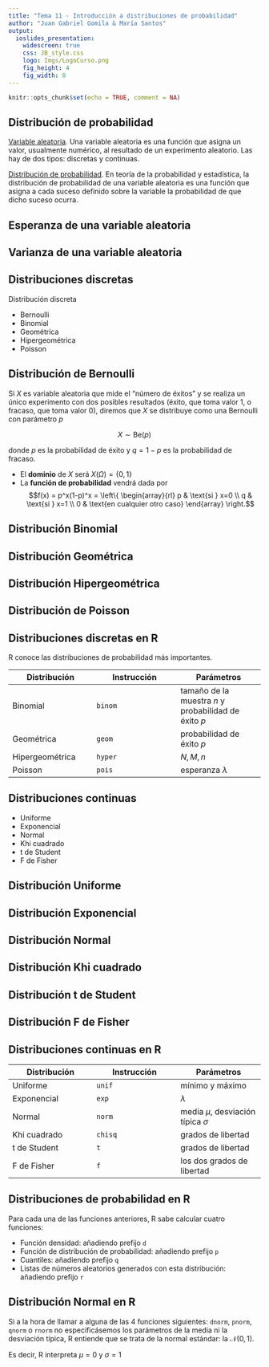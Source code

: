 ```yaml
---
title: "Tema 11 - Introducción a distribuciones de probabilidad"
author: "Juan Gabriel Gomila & María Santos"
output: 
  ioslides_presentation:
    widescreen: true
    css: JB_style.css
    logo: Imgs/LogoCurso.png
    fig_height: 4
    fig_width: 8
---
```


```r
knitr::opts_chunk$set(echo = TRUE, comment = NA)
```

## Distribución de probabilidad

<l class = "definition">[Variable aleatoria](https://es.wikipedia.org/wiki/Variable_aleatoria).</l> Una variable aleatoria es una función que asigna un valor, usualmente numérico, al resultado de un experimento aleatorio. Las hay de dos tipos: discretas y continuas.

<l class = "definition">[Distribución de probabilidad](https://es.wikipedia.org/wiki/Distribución_de_probabilidad).</l> En teoría de la probabilidad y estadística, la distribución de probabilidad de una variable aleatoria es una función que asigna a cada suceso definido sobre la variable la probabilidad de que dicho suceso ocurra.

## Esperanza de una variable aleatoria

## Varianza de una variable aleatoria

## Distribuciones discretas

<l class = "definition">Distribución discreta</l>

- Bernoulli
- Binomial
- Geométrica
- Hipergeométrica
- Poisson

## Distribución de Bernoulli

Si $X$ es variable aleatoria que mide el "número de éxitos" y se realiza un único experimento con dos posibles resultados (éxito, que toma valor 1, o fracaso, que toma valor 0), diremos que $X$ se distribuye como una Bernoulli con parámetro $p$

$$X\sim \text{Be}(p)$$

donde $p$ es la probabilidad de éxito y $q = 1-p$ es la probabilidad de fracaso.

- El **dominio** de $X$ será $X(\Omega) = \{0,1\}$
- La **función de probabilidad** vendrá dada por $$f(x) = p^x(1-p)^x =  \left\{
\begin{array}{rl}
     p & \text{si } x=0 
  \\ q & \text{si } x=1
  \\ 0 & \text{en cualquier otro caso}
\end{array}
\right.$$

## Distribución Binomial

## Distribución Geométrica

## Distribución Hipergeométrica

## Distribución de Poisson

## Distribuciones discretas en R

R conoce las distribuciones de probabilidad más importantes.

Distribución |  Instrucción  |  Parámetros                                
--------------------|--------------------|--------------------
Binomial | `binom` | tamaño de la muestra $n$ y probabilidad de éxito $p$
Geométrica | `geom` | probabilidad de éxito $p$
Hipergeométrica | `hyper` | $N,M,n$
Poisson | `pois` | esperanza $\lambda$

## Distribuciones continuas

- Uniforme
- Exponencial
- Normal
- Khi cuadrado
- t de Student
- F de Fisher

## Distribución Uniforme

## Distribución Exponencial

## Distribución Normal

## Distribución Khi cuadrado

## Distribución t de Student

## Distribución F de Fisher

## Distribuciones continuas en R

Distribución |  Instrucción  |  Parámetros                                
--------------------|--------------------|--------------------
Uniforme | `unif` | mínimo y máximo
Exponencial | `exp` | $\lambda$
Normal | `norm` | media $\mu$, desviación típica $\sigma$
Khi cuadrado | `chisq` | grados de libertad
t de Student | `t` | grados de libertad
F de Fisher | `f` | los dos grados de libertad

## Distribuciones de probabilidad en R

Para cada una de las funciones anteriores, R sabe calcular cuatro funciones:

- Función densidad: añadiendo prefijo `d`
- Función de distribución de probabilidad: añadiendo prefijo `p`
- Cuantiles: añadiendo prefijo `q`
- Listas de números aleatorios generados con esta distribución: añadiendo prefijo `r`

## Distribución Normal en R

Si a la hora de llamar a alguna de las 4 funciones siguientes: `dnorm`, `pnorm`, `qnorm` o `rnorm` no especificásemos los parámetros de  la media ni la desviación típica, R entiende que se trata de la normal estándar: la $\mathcal{N}(0,1)$.

Es decir, R interpreta $\mu = 0$ y $\sigma = 1$
